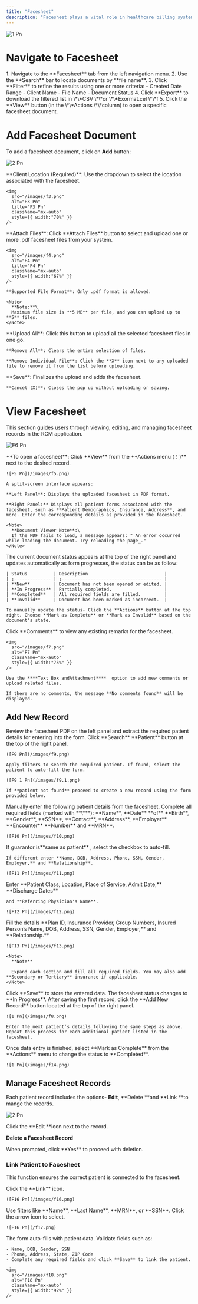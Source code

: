 ```yaml
---
title: "Facesheet"
description: "Facesheet plays a vital role in healthcare billing system as these documents contain comprehensive patient information, which is extracted by users and entered into the system. This information is further used for billing, insurance processing, medical treatment, and administrative tasks. They help streamline workflows and improve accuracy in billing processes."
---
```


![1 Pn](/images/1.png)

# **Navigate to Facesheet**

<Steps>
  <Step title="To access the Order Entry interface:" icon="chevron-down">
    1. Navigate to the **Facesheet** tab from the left navigation menu.
    2. Use the **Search** bar to locate documents by **file name**.
    3. Click **Filter** to refine the results using one or more criteria:
       - Created Date Range
       - Client Name
       - File Name
       - Document Status
    4. Click **Export** to download the filtered list in \*\*CSV \*\*or \*\*Exormat.cel \*\*f
    5. Click the **View** button (in the \*\*Actions \*\*column) to open a specific facesheet document.
  </Step>
</Steps>

# **Add Facesheet Document**

To add a facesheet document, click on **Add** button:

![2 Pn](/images/2.png)

<Steps>
  <Step title=" Select Client Location">
    **Client Location (Required)**: Use the dropdown to select the location associated with the facesheet.

    <img
      src="/images/f3.png"
      alt="F3 Pn"
      title="F3 Pn"
      className="mx-auto"
      style={{ width:"70%" }}
    />
  </Step>
  <Step title="Upload Document">
    **Attach Files**: Click **Attach Files** button to select and upload one or more .pdf facesheet files from your system.

    <img
      src="/images/f4.png"
      alt="F4 Pn"
      title="F4 Pn"
      className="mx-auto"
      style={{ width:"67%" }}
    />

    **Supported File Format**: Only .pdf format is allowed.

    <Note>
      **Note:**\
      Maximum file size is **5 MB** per file, and you can upload up to **5** files.
    </Note>
  </Step>
  <Step title="Manage Uploads">
    **Upload All**: Click this button to upload all the selected facesheet files in one go.

    **Remove All**: Clears the entire selection of files.

    **Remove Individual File**: Click the **X** icon next to any uploaded file to remove it from the list before uploading.
  </Step>
  <Step title="Save or Cancel">
    **Save**: Finalizes the upload and adds the facesheet.

    **Cancel (X)**: Closes the pop up without uploading or saving.
  </Step>
</Steps>

# **View Facesheet**

This section guides users through viewing, editing, and managing facesheet records in the RCM application.

![F6 Pn](/images/f6.png)

<Steps>
  <Step title="Navigate to Facesheet">
    **To open a facesheet**: Click **View** from the **Actions menu (⋮)**  next to the desired record.

    ![F5 Pn](/images/f5.png)

    A split-screen interface appears:

    **Left Panel**: Displays the uploaded facesheet in PDF format.

    **Right Panel:** Displays all patient forms associated with the facesheet, such as **Patient Demographics, Insurance, Address**, and more. Enter the corresponding details as provided in the facesheet.

    <Note>
      **Document Viewer Note**:\
      If the PDF fails to load, a message appears: "_An error occurred while loading the document. Try reloading the page_."
    </Note>
  </Step>
  <Step title="Check Document Status">
    The current document status appears at the top of the right panel and updates automatically as form progresses, the status can be as follow:

    | Status          | Description                             |
    | :-------------- | :-------------------------------------- |
    | **New**         | Document has not been opened or edited. |
    | **In Progress** | Partially completed.                    |
    | **Completed**   | All required fields are filled.         |
    | **Invalid**     | Document has been marked as incorrect.  |

    To manually update the status- Click the **Actions** button at the top right. Choose **Mark as Complete** or **Mark as Invalid** based on the document's state.
  </Step>
  <Step title="Add Comments (If any)" stepNumber={3}>
    Click **Comments** to view any existing remarks for the facesheet.

    <img
      src="/images/f7.png"
      alt="F7 Pn"
      className="mx-auto"
      style={{ width:"75%" }}
    />

    Use the ****Text Box andAttachment****  option to add new comments or upload related files.

    If there are no comments, the message **No comments found** will be displayed.
  </Step>
</Steps>

## **Add New Record**

<Steps>
  <Step title="Review Patient Information">
    Review the facesheet PDF on the left panel and extract the required patient details for entering into the form.
  </Step>
  <Step title="Identify if the record belongs to an existing patient:">
    Click **Search** **Patient** button at the top of the right panel.

    ![F9 Pn](/images/f9.png)

    Apply filters to search the required patient. If found, select the patient to auto-fill the form.

    ![F9 1 Pn](/images/f9.1.png)

    If **patient not found** proceed to create a new record using the form provided below.
  </Step>
  <Step title="For a New Patient">
    Manually enter the following patient details from the facesheet. Complete all required fields (marked with **\***): **Name**, **Date** **of** **Birth**, **Gender**, **SSN**, **Contact**, **Address**, **Employer** **Encounter** **Number** and **MRN**.

    ![F10 Pn](/images/f10.png)
  </Step>
  <Step title="Guarantor Details">
    If guarantor is**same as patient** , select the checkbox to auto-fill.

    If different enter **Name, DOB, Address, Phone, SSN, Gender, Employer,** and **Relationship**.

    ![F11 Pn](/images/f11.png)
  </Step>
  <Step title="Admission Information">
    Enter **Patient Class, Location, Place of Service, Admit Date,** **Discharge Dates**

    and **Referring Physician's Name**.

    ![F12 Pn](/images/f12.png)
  </Step>
  <Step title="Primary Insurance Information">
    Fill the details **Plan ID, Insurance Provider, Group Numbers, Insured Person’s Name, DOB, Address, SSN, Gender, Employer,** and **Relationship.**

    ![F13 Pn](/images/f13.png)

    <Note>
      **Note**

      Expand each section and fill all required fields. You may also add **Secondary or Tertiary** insurance if applicable.
    </Note>
  </Step>
  <Step title="Save Record">
    Click **Save** to store the entered data. The facesheet status changes to **In Progress**.
  </Step>
  <Step title="If there are multiple records in the same facesheet" stepNumber={8}>
    After saving the first record, click the **Add New Record** button located at the top of the right panel.

    ![1 Pn](/images/f8.png)

    Enter the next patient’s details following the same steps as above. Repeat this process for each additional patient listed in the facesheet.
  </Step>
  <Step title="Mark as Complete" stepNumber={9}>
    Once data entry is finished, select **Mark as Complete** from the **Actions** menu to change the status to **Completed**.

    ![1 Pn](/images/f14.png)
  </Step>
</Steps>

## **Manage Facesheet Records**

Each patient record includes the options- **Edit**, **Delete **and **Link **to mange the records.

![2 Pn](/images/f15.png)

<Steps>
  <Step title="Locate the facesheet record you want to update.">
    Click the **Edit **icon next to the record.
  </Step>
  <Step title="Modify the required information in the form.">
    
  </Step>
  <Step title="Click Save to apply the changes.">
    
  </Step>
</Steps>


**Delete a Facesheet Record**

<Steps>
  <Step title="Locate the facesheet record you want to delete">
    
  </Step>
  <Step title="Click the Delete icon next to the record.">
    When prompted, click **Yes** to proceed with deletion.
  </Step>
</Steps>

### **Link Patient to Facesheet**

This function ensures the correct patient is connected to the facesheet.

<Steps>
  <Step title="Locate the unlinked facesheet record.">
    Click the **Link** icon.

    ![F16 Pn](/images/f16.png)
  </Step>
  <Step title="Search and Select Patient">
    Use filters like **Name**, **Last Name**, **MRN**, or **SSN**. Click the arrow icon  <Icon icon="arrow-right-long" /> to select.

    ![F16 Pn](/f17.png)
  </Step>
  <Step title="Review and Update Details">
    The form auto-fills with patient data. Validate fields such as:

    - Name, DOB, Gender, SSN
    - Phone, Address, State, ZIP Code
    - Complete any required fields and click **Save** to link the patient.

    <img
      src="/images/f18.png"
      alt="F18 Pn"
      className="mx-auto"
      style={{ width:"92%" }}
    />
  </Step>
</Steps>
